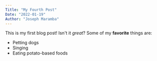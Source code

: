 ```yaml
---
Title: "My Fourth Post"
Date: "2022-01-19"
Author: "Joseph Maramba"
---
```


This is my first blog post! Isn't it _great_?
Some of my **favorite** things are:

- Petting dogs
- Singing
- Eating potato-based foods
